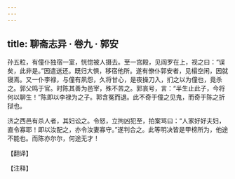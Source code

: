 ```yaml
---
---
---
```

title: 聊斋志异 · 卷九 · 郭安
---

孙五粒，有僮仆独宿一室，恍惚被人摄去。至一宫殿，见阎罗在上，视之曰：“误矣，此非是。”因遣送还。既归大惧，移宿他所。遂有僚仆郭安者，见榻空闲，因就寝焉。又一仆李禄，与僮有夙怨，久将甘心，是夜操刀入，扪之以为僮也，竟杀之。郭父鸣于官。时陈其善为邑宰，殊不苦之。郭哀号，言：“半生止此子，今将何以聊生！”陈即以李禄为之子。郭含冤而退。此不奇于僮之见鬼，而奇于陈之折狱也。

济之西邑有杀人者，其妇讼之。令怒，立拘凶犯至，拍案骂曰：“人家好好夫妇，直令寡耶！即以汝配之，亦令汝妻寡守。”遂判合之。此等明决皆是甲榜所为，他途不能也。而陈亦尔尔，何途无才！

【翻译】

【注释】

